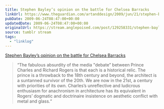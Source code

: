 ```yaml
---
title: Stephen Bayley’s opinion on the battle for Chelsea Barracks
linkUrl: https://www.theguardian.com/artanddesign/2009/jun/21/stephen-bayley-chelsea-barracks
pubDate: 2009-06-24T08:47:00+00:00
updatedDate: 2009-06-24T08:47:00+00:00
originalUrl: https://stream.anglepoised.com/post/129258331/stephen-bayleys-opinion-on-the-battle-for-chelsea
source: tumblr stream
tags:
  - "linklog"
---
```


[Stephen Bayley&#8217;s opinion on the battle for Chelsea Barracks][1]

> &ldquo;The fabulous absurdity of the media "debate&rdquo; between Prince Charles and Richard Rogers is that each is a historical relic. The prince is a throwback to the 18th century and beyond, the architect is a suntanned survivor of the 20th. We are now in the 21st, a century with priorities of its own. Charles&rsquo;s unreflective and ludicrous enthusiasm for anachronism in architecture has its equivalent in Rogers&rsquo; dogmatic and doctrinaire insistence on aesthetic conflict with metal and glass.&ldquo;

[1]: https://www.theguardian.com/artanddesign/2009/jun/21/stephen-bayley-chelsea-barracks
